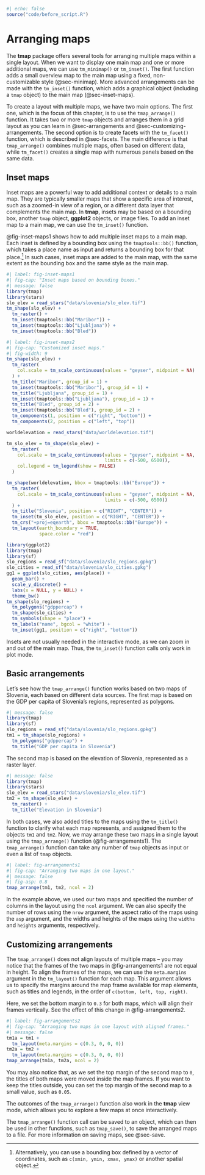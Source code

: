 ```r
#| echo: false
source("code/before_script.R")
```

# Arranging maps {#sec-arranging-maps}

The **tmap** package offers several tools for arranging multiple maps within a single layout.
When we want to display one main map and one or more additional maps, we can use `tm_minimap()` or `tm_inset()`.
The first function adds a small overview map to the main map using a fixed, non-customizable style (@sec-minimap).
More advanced arrangements can be made with the `tm_inset()` function, which adds a graphical object (including a `tmap` object) to the main map (@sec-inset-maps).

To create a layout with multiple maps, we have two main options.
The first one, which is the focus of this chapter, is to use the `tmap_arrange()` function.
It takes two or more `tmap` objects and arranges them in a grid layout as you can learn in @sec-arrangements and @sec-customizing-arrangements.
The second option is to create facets with the `tm_facet()` function, which is described in @sec-facets.
The main difference is that `tmap_arrange()` combines multiple maps, often based on different data, while `tm_facet()` creates a single map with numerous panels based on the same data.

## Inset maps {#sec-inset-maps}

Inset maps are a powerful way to add additional context or details to a main map.
They are typically smaller maps that show a specific area of interest, such as a zoomed-in view of a region, or a different data layer that complements the main map.
In **tmap**, insets may be based on a bounding box, another `tmap` object, **ggplot2** objects, or image files.
To add an inset map to a main map, we can use the `tm_inset()` function.

@fig-inset-maps1 shows how to add multiple inset maps to a main map.
Each inset is defined by a bounding box using the `tmaptools::bb()` function, which takes a place name as input and returns a bounding box for that place.^[Alternatively, you can use a bounding box defined by a vector of coordinates, such as `c(xmin, ymin, xmax, ymax)` or another spatial object.]
In such cases, inset maps are added to the main map, with the same extent as the bounding box and the same style as the main map.

```r
#| label: fig-inset-maps1
#| fig-cap: "Inset maps based on bounding boxes."
#| message: false
library(tmap)
library(stars)
slo_elev = read_stars("data/slovenia/slo_elev.tif")
tm_shape(slo_elev) +
  tm_raster() +
  tm_inset(tmaptools::bb("Maribor")) +
  tm_inset(tmaptools::bb("Ljubljana")) +
  tm_inset(tmaptools::bb("Bled"))
```

```r
#| label: fig-inset-maps2
#| fig-cap: "Customized inset maps."
#| fig-width: 9
tm_shape(slo_elev) +
  tm_raster(
    col.scale = tm_scale_continuous(values = "geyser", midpoint = NA)
  ) +  
  tm_title("Maribor", group_id = 1) +
  tm_inset(tmaptools::bb("Maribor"), group_id = 1) +
  tm_title("Ljubljana", group_id = 1) +
  tm_inset(tmaptools::bb("Ljubljana"), group_id = 1) +
  tm_title("Bled", group_id = 2) +
  tm_inset(tmaptools::bb("Bled"), group_id = 2) +
  tm_components(1, position = c("right", "bottom")) +
  tm_components(2, position = c("left", "top"))
```

```r
worldelevation = read_stars("data/worldelevation.tif")

tm_slo_elev = tm_shape(slo_elev) +
  tm_raster(
    col.scale = tm_scale_continuous(values = "geyser", midpoint = NA,
                                    limits = c(-500, 6500)),
    col.legend = tm_legend(show = FALSE)
  )

tm_shape(worldelevation, bbox = tmaptools::bb("Europe")) +
  tm_raster(
    col.scale = tm_scale_continuous(values = "geyser", midpoint = NA,
                                    limits = c(-500, 6500))
  ) +
  tm_title("Slovenia", position = c("RIGHT", "CENTER")) +
  tm_inset(tm_slo_elev, position = c("RIGHT", "CENTER")) +
  tm_crs("+proj=eqearth", bbox = tmaptools::bb("Europe")) +
  tm_layout(earth_boundary = TRUE,
            space.color = "red")
```

```r
library(ggplot2)
library(tmap)
library(sf)
slo_regions = read_sf("data/slovenia/slo_regions.gpkg")
slo_cities = read_sf("data/slovenia/slo_cities.gpkg")
gg1 = ggplot(slo_cities, aes(place)) +
  geom_bar() +
  scale_y_discrete() +
  labs(x = NULL, y = NULL) +
  theme_bw()
tm_shape(slo_regions) +
  tm_polygons("gdppercap") +
  tm_shape(slo_cities) +
  tm_symbols(shape = "place") +
  tm_labels("name", bgcol = "white") +
  tm_inset(gg1, position = c("right", "bottom")) 
```


<!-- ggplot2 insets? -->
<!-- image insets? -->

::: {.callout-note}
Insets are not usually needed in the interactive mode, as we can zoom in and out of the main map.
Thus, the `tm_inset()` function calls only work in plot mode.
:::

## Basic arrangements {#sec-arrangements}

Let's see how the `tmap_arrange()` function works based on two maps of Slovenia, each based on different data sources.
The first map is based on the GDP per capita of Slovenia's regions, represented as polygons.

```r
#| message: false
library(tmap)
library(sf)
slo_regions = read_sf("data/slovenia/slo_regions.gpkg")
tm1 = tm_shape(slo_regions) +
  tm_polygons("gdppercap") +
  tm_title("GDP per capita in Slovenia")
```

The second map is based on the elevation of Slovenia, represented as a raster layer.

```r
#| message: false
library(tmap)
library(stars)
slo_elev = read_stars("data/slovenia/slo_elev.tif")
tm2 = tm_shape(slo_elev) +
  tm_raster() +
  tm_title("Elevation in Slovenia")
```

In both cases, we also added titles to the maps using the `tm_title()` function to clarify what each map represents, and assigned them to the objects `tm1` and `tm2`.
Now, we may arrange these two maps in a single layout using the `tmap_arrange()` function (@fig-arrangements1).
The `tmap_arrange()` function can take any number of `tmap` objects as input or even a list of `tmap` objects.

```r
#| label: fig-arrangements1
#| fig-cap: "Arranging two maps in one layout."
#| message: false
#| fig-asp: 0.8
tmap_arrange(tm1, tm2, ncol = 2)
```

In the example above, we used our two maps and specified the number of columns in the layout using the `ncol` argument.
We can also specify the number of rows using the `nrow` argument, the aspect ratio of the maps using the `asp` argument, and the widths and heights of the maps using the `widths` and `heights` arguments, respectively.

## Customizing arrangements {#sec-customizing-arrangements}

The `tmap_arrange()` does not align layouts of multiple maps -- you may notice that the frames of the two maps in @fig-arrangements1 are not equal in height.
To align the frames of the maps, we can use the `meta.margins` argument in the `tm_layout()` function for each map.
This argument allows us to specify the margins around the map frame available for map elements, such as titles and legends, in the order of `c(bottom, left, top, right)`.
<!-- Martijn, is the above statement correct? -->

Here, we set the bottom margin to `0.3`<!-- units? --> for both maps, which will align their frames vertically.
See the effect of this change in @fig-arrangements2.

```r
#| label: fig-arrangements2
#| fig-cap: "Arranging two maps in one layout with aligned frames."
#| message: false
tm1a = tm1 +
  tm_layout(meta.margins = c(0.3, 0, 0, 0))
tm2a = tm2 +
  tm_layout(meta.margins = c(0.3, 0, 0, 0))
tmap_arrange(tm1a, tm2a, ncol = 2)
```

You may also notice that, as we set the top margin of the second map to `0`, the titles of both maps were moved inside the map frames.
If you want to keep the titles outside, you can set the top margin of the second map to a small value, such as `0.05`.

::: {.callout-note}
The outcomes of the `tmap_arrange()` function also work in the **tmap** view mode, which allows you to explore a few maps at once interactively.
:::

<!-- widths, heights -->
<!-- any better example idea? -->
<!-- tmap_arrange(tm1a, tm2a, nrow = 2, heights = c(0.8, 0.2)) -->
<!-- possibly add a tm_add_legend example plus a ref -->

::: {.callout-note}
The `tmap_arrange()` function call can be saved to an object, which can then be used in other functions, such as `tmap_save()`, to save the arranged maps to a file.
For more information on saving maps, see @sec-save.
:::

<!-- tmap_grob? -->
<!-- should the tm_inset be moved here? -->
